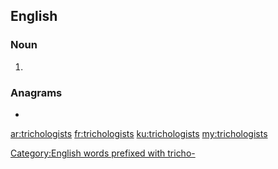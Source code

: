 ==English==

===Noun===
{{head|en|noun plural form}}

# {{plural of|trichologist|lang=en}}

===Anagrams===
* {{l|en|Christologist}}

[[Category:English words prefixed with tricho-]]

[[ar:trichologists]]
[[fr:trichologists]]
[[ku:trichologists]]
[[my:trichologists]]